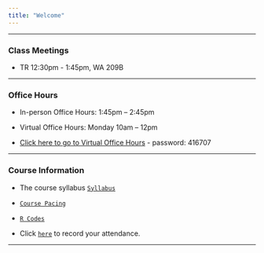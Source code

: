 ```yaml
---
title: "Welcome"
---
```


***

### **Class Meetings**

* TR 12:30pm - 1:45pm, WA 209B

***

### **Office Hours**

* In-person Office Hours: 1:45pm -- 2:45pm
* Virtual Office Hours: Monday 10am -- 12pm

* [Click here to go to Virtual Office Hours](
 https://appstate.zoom.us/j/98552357647?pwd=UUdIVXNTT2ZSNWpTQktkeW5ZSmsyZz09) - password: 416707
 
***

### **Course Information**

* The course syllabus  [`Syllabus`](STT4830F2022Syllabus.html) 

* [`Course Pacing`](Assignments.html) 

* [`R Codes`](RcodesbyChapter.html)



* Click [`here`](https://forms.gle/8nnWUp1PznKmdS2P7) to record your attendance.

 <!--* [Flow Control](./Rmarkdown/FlowControl.html)-->

<!--* [The Bootstrap](./Rmarkdown/TheBootstrap.html)-->

***


